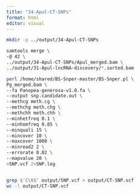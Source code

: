 ```yaml
---
title: "34-Apul-CT-SNPs"
format: html
editor: visual
---
```


```bash
mkdir -p ../output/34-Apul-CT-SNPs
```


```bash
samtools merge \
-@ 42 \
../output/34-Apul-CT-SNPs/Apul_merged.bam \
../output/31-Apul-lncRNA-discovery/*.sorted.bam
```

```bash
perl /home/shared/BS-Snper-master/BS-Snper.pl \
Pg_merged.bam \
--fa Panopea-generosa-v1.0.fa \
--output snp.candidate.out \
--methcg meth.cg \
--methchg meth.chg \
--methchh meth.chh \
--minhetfreq 0.1 \
--minhomfreq 0.85 \
--minquali 15 \
--mincover 10 \
--maxcover 1000 \
--minread2 2 \
--errorate 0.02 \
--mapvalue 20 \
>SNP.vcf 2>SNP.log


grep $'C\tG' output/SNP.vcf > output/CT-SNP.vcf
wc -l output/CT-SNP.vcf
```


